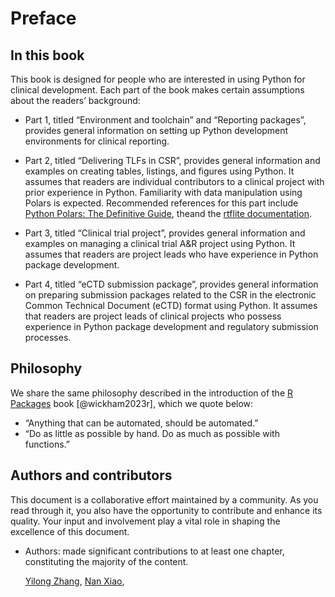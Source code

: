 # Preface {.unnumbered}

## In this book {.unnumbered}

This book is designed for people who are interested in using Python for clinical development. 
Each part of the book makes certain assumptions about the readers' background:

- Part 1, titled "Environment and toolchain" and "Reporting packages", provides general
  information on setting up Python development environments for clinical reporting.
  

- Part 2, titled "Delivering TLFs in CSR", provides general information and
  examples on creating tables, listings, and figures using Python. It assumes that readers
  are individual contributors to a clinical project with prior experience in
  Python. Familiarity with data manipulation using Polars is expected.
  Recommended references for this part include
  [Python Polars: The Definitive Guide](https://polarsguide.com/), theand the
  [rtflite documentation](https://rtflite.readthedocs.io/).

- Part 3, titled "Clinical trial project", provides general information and
  examples on managing a clinical trial A&R project using Python. It assumes that readers
  are project leads who have experience in Python package development.

- Part 4, titled "eCTD submission package", provides general information on
  preparing submission packages related to the CSR in the
  electronic Common Technical Document (eCTD) format using Python.
  It assumes that readers are project leads of clinical projects who possess
  experience in Python package development and regulatory submission processes.

## Philosophy {.unnumbered}

We share the same philosophy described in the introduction of the
[R Packages](https://r-pkgs.org/introduction.html#sec-intro-phil)
book [@wickham2023r], which we quote below:

- "Anything that can be automated, should be automated."
- "Do as little as possible by hand. Do as much as possible with functions."

## Authors and contributors {.unnumbered}

This document is a collaborative effort maintained by a community.
As you read through it, you also have the opportunity to contribute
and enhance its quality. Your input and involvement play a vital role
in shaping the excellence of this document.

- Authors: made significant contributions to at least one chapter,
  constituting the majority of the content.

  [Yilong Zhang](https://elong0527.github.io/),
  [Nan Xiao](https://nanx.me/),

